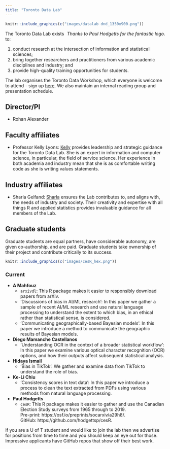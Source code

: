 ```yaml
---
title: "Toronto Data Lab"
---
```




```r
knitr::include_graphics(c("images/datalab dnd_1350x900.png")) 
```
[*Thanks to Paul Hodgetts for the fantastic logo.*]{style="float:right"}


The Toronto Data Lab exists to:

1. conduct research at the intersection of information and statistical sciences; 
2. bring together researchers and practitioners from various academic disciplines and industry; and
3. provide high-quality training opportunities for students.

The lab organises the Toronto Data Workshop, which everyone is welcome to attend - sign up [here](https://forms.gle/sXbEixoa1iJR4Q7A8). We also maintain an internal reading group and presentation schedule.

## Director/PI

- Rohan Alexander

## Faculty affiliates

- Professor Kelly Lyons: [Kelly](http://individual.utoronto.ca/klyons/) provides leadership and strategic guidance for the Toronto Data Lab. She is an expert in information and computer science, in particular, the field of service science. Her experience in both academia and industry mean that she is as comfortable writing code as she is writing values statements.

## Industry affiliates

- Sharla Gelfand: [Sharla](https://sharla.party/) ensures the Lab contributes to, and aligns with, the needs of industry and society. Their creativity and expertise with all things R and applied statistics provides invaluable guidance for all members of the Lab.

## Graduate students

Graduate students are equal partners, have considerable autonomy, are given co-authorship, and are paid. Graduate students take ownership of their project and contribute critically to its success.

```r
knitr::include_graphics(c("images/cesR_hex.png")) 
```

### Current

- **A Mahfouz**
    - `arxivdl`: This R package makes it easier to responsibly download papers from arXiv.
    - 'Discussions of bias in AI/ML research': In this paper we gather a sample of recent AI/ML research and use natural language processing to understand the extent to which bias, in an ethical rather than statistical sense, is considered.
    - 'Communicating geographically-based Bayesian models': In this paper we introduce a method to communicate the geographic results of Bayesian models. 
- **Diego Mamanche Castellanos**
    - 'Understanding OCR in the context of a broader statistical workflow': In this paper we examine various optical character recognition (OCR) options, and how their outputs affect subsequent statistical analysis.
- **Hidaya Ismail**
    - 'Bias in TikTok': We gather and examine data from TikTok to understand the role of bias.
- **Ke-Li Chiu**
    - 'Consistency scores in text data': In this paper we introduce a process to clean the text extracted from PDFs using various methods from natural language processing.
- **Paul Hodgetts**
    - `cesR`: This R package makes it easier to gather and use the Canadian Election Study surveys from 1965 through to 2019.  
    Pre-print: https://osf.io/preprints/socarxiv/a29h8/.  
    GitHub: https://github.com/hodgettsp/cesR.

If you are a U of T student and would like to join the lab then we advertise for positions from time to time and you should keep an eye out for those. Impressive applicants have GitHub repos that show off their best work.


